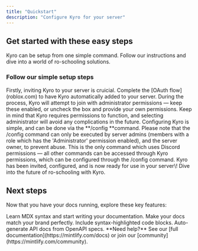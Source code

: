 ```yaml
---
title: "Quickstart"
description: "Configure Kyro for your server"
---
```


## Get started with these easy steps

Kyro can be setup from one simple command. Follow our instructions and dive into a world of ro-schooling solutions.

### Follow our simple setup steps

<AccordionGroup>
  <Accordion title="Invite Kyro to your server" icon="hand">
    Firstly, inviting Kyro to your server is cruicial. Complete the [OAuth flow](roblox.com) to have Kyro automatically added to your server. During the process, Kyro will attempt to join with administrator permissions — keep these enabled, or uncheck the box and provide your own permissions. Keep in mind that Kyro requires permissions to function, and selecting administrator will avoid any complications in the future.
  </Accordion>
  <Accordion title="Configure Kyro" icon="file">
    Configuring Kyro is simple, and can be done via the **/config **command. Please note that the /config command can only be executed by server admins (members with a role which has the 'Administrator' permission enabled), and the server owner, to prevent abuse. This is the only command which uses Discord permissions — all other commands can be accessed through Kyro permissions, which can be configured through the /config command.
  </Accordion>
  <Accordion title="You're all done" icon="sparkle">
    Kyro has been invited, configured, and is now ready for use in your server\! Dive into the future of ro-schooling with Kyro.
  </Accordion>
</AccordionGroup>

## Next steps

Now that you have your docs running, explore these key features:

<CardGroup cols={2}>
  <Card title="Write Content" icon="pen-to-square" href="/essentials/markdown">
    Learn MDX syntax and start writing your documentation.
  </Card>
  <Card title="Customize style" icon="palette" href="/essentials/settings">
    Make your docs match your brand perfectly.
  </Card>
  <Card title="Add code examples" icon="square-code" href="/essentials/code">
    Include syntax-highlighted code blocks.
  </Card>
  <Card title="API documentation" icon="code" href="/api-reference/introduction">
    Auto-generate API docs from OpenAPI specs.
  </Card>
</CardGroup>

<Note>
  **Need help?** See our [full documentation](https://mintlify.com/docs) or join our [community](https://mintlify.com/community).
</Note>